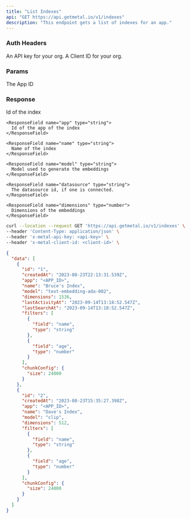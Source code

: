 ```yaml
---
title: "List Indexes"
api: "GET https://api.getmetal.io/v1/indexes"
description: "This endpoint gets a list of indexes for an app."
---
```


### Auth Headers

<ParamField required header="x-metal-api-key" type="string">
  An API key for your org.
</ParamField>

<ParamField required header="x-metal-client-id" type="string">
  A Client ID for your org.
</ParamField>

### Params

<ParamField required path="appId" type="string">
  The App ID
</ParamField>

### Response

<ResponseField name="data" type="Index Array">
  <Expandable title="properties">
    <ResponseField name="id" type="string">
      Id of the index
    </ResponseField>

    <ResponseField name="app" type="string">
      Id of the app of the index
    </ResponseField>

    <ResponseField name="name" type="string">
      Name of the index
    </ResponseField>

    <ResponseField name="model" type="string">
      Model used to generate the embeddings
    </ResponseField>

    <ResponseField name="datasource" type="string">
      The datasource id, if one is connected.
    </ResponseField>

    <ResponseField name="dimensions" type="number">
      Dimensions of the embeddings
    </ResponseField>

  </Expandable>
</ResponseField>

<RequestExample>

```bash Example Request
curl --location --request GET 'https://api.getmetal.io/v1/indexes' \
--header 'Content-Type: application/json' \
--header 'x-metal-api-key: <api-key>' \
--header 'x-metal-client-id: <client-id>' \
```

</RequestExample>

<ResponseExample>

```json Response
{
  "data": [
    {
      "id": "1",
      "createdAt": "2023-08-23T22:13:31.539Z",
      "app": "<APP_ID>",
      "name": "Bruce's Index",
      "model": "text-embedding-ada-002",
      "dimensions": 1536,
      "lastActivityAt": "2023-09-14T13:18:52.547Z",
      "lastSearchAt": "2023-09-14T13:18:52.547Z",
      "filters": [
        {
          "field": "name",
          "type": "string"
        },
        {
          "field": "age",
          "type": "number"
        }
      ],
      "chunkConfig": {
        "size": 24000
      }
    },
    {
      "id": "2",
      "createdAt": "2023-08-23T15:35:27.398Z",
      "app": "<APP_ID>",
      "name": "Dave's Index",
      "model": "clip",
      "dimensions": 512,
      "filters": [
        {
          "field": "name",
          "type": "string"
        },
        {
          "field": "age",
          "type": "number"
        }
      ],
      "chunkConfig": {
        "size": 24000
      }
    }
  ]
}
```

</ResponseExample>
